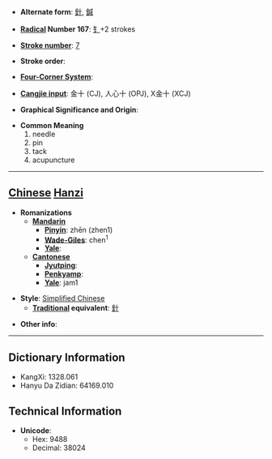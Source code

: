 * '''Alternate form''': [[針]], [[鍼]]

* '''[[Wiktionary:Chinese radical index| Radical]] Number 167''': [[Wiktionary:Chinese radical index 钅|钅]]+2 strokes

* '''[[Wiktionary:Chinese total strokes index|Stroke number]]''': [[Wiktionary:Chinese total strokes index 7|7]]

* '''Stroke order''': 

* '''[[Wiktionary:Chinese four corner index|Four-Corner System]]''': 

* '''[[Wiktionary:Chinese Cangjie index|Cangjie input]]''': 金十 (CJ), 人心十 (OPJ), X金十 (XCJ)

* '''Graphical Significance and Origin''': 

* '''Common Meaning'''
*#needle
*# pin
*# tack
*# acupuncture


----

== [[Chinese]] [[Hanzi]] ==

* '''Romanizations'''
** '''[[Mandarin]]'''
*** '''[[Pinyin]]''': zhēn (zhen1)
*** '''[[Wade-Giles]]''': chen<sup>1</sup>
*** '''[[Yale]]''': 
** '''[[Cantonese]]'''
*** '''[[Jyutping]]''':
*** '''[[Penkyamp]]''': 
*** '''[[Yale]]''': jam1

* '''Style''': [[Simplified Chinese]] 
** '''[[Traditional Chinese|Traditional]] equivalent''': [[針]]

* '''Other info''': 

----

== Dictionary Information ==

* KangXi: 1328.061
* Hanyu Da Zidian: 64169.010

== Technical Information ==

* '''Unicode''':
** Hex: 9488
** Decimal: 38024